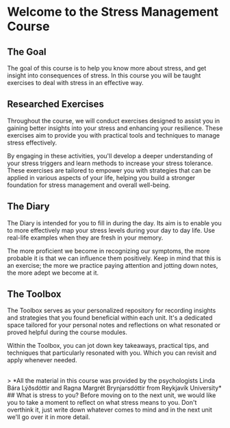 
# Welcome to the Stress Management Course  

## The Goal

The goal of this course is to help you know more about stress, and get insight into consequences of stress. In this course you will be taught exercises to deal with stress in an effective way.


## Researched Exercises

Throughout the course, we will conduct exercises designed to assist you in gaining better insights into your stress and enhancing your resilience. These exercises aim to provide you with practical tools and techniques to manage stress effectively.

By engaging in these activities, you'll develop a deeper understanding of your stress triggers and learn methods to increase your stress tolerance. These exercises are tailored to empower you with strategies that can be applied in various aspects of your life, helping you build a stronger foundation for stress management and overall well-being.


## The Diary

The Diary is intended for you to fill in during the day. Its aim is to enable you to more effectively map your stress levels during your day to day life. Use real-life examples when they are fresh in your memory. 

The more proficient we become in recognizing our symptoms, the more probable it is that we can influence them positively.
Keep in mind that this is an exercise; the more we practice paying attention and jotting down notes, the more adept we become at it.


## The Toolbox
The Toolbox serves as your personalized repository for recording insights and strategies that you found beneficial within each unit. It's a dedicated space tailored for your personal notes and reflections on what resonated or proved helpful during the course modules.

Within the Toolbox, you can jot down key takeaways, practical tips, and techniques that particularly resonated with you. Which you can revisit and apply whenever needed.


<br />
> *All the material in this course was provided by the psychologists Linda Bára Lýðsdóttir and Ragna Margrét Brynjarsdóttir from Reykjavík University*
## What is stress to you?
Before moving on to the next unit, we would like you to take a moment to reflect on what stress means to you.
Don't overthink it, just write down whatever comes to mind and in the next unit we'll go over it in more detail.

<TextareaInput title="How do you define stress?" />

<UnitNavButtons nextUrl="/courses/1/what-is-stress" />
<br />
